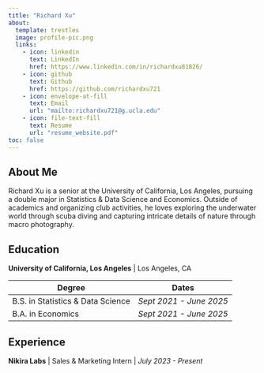 ```yaml
---
title: "Richard Xu"
about:
  template: trestles
  image: profile-pic.png
  links:
    - icon: linkedin
      text: LinkedIn
      href: https://www.linkedin.com/in/richardxu81826/
    - icon: github
      text: Github
      href: https://github.com/richardxu721
    - icon: envelope-at-fill
      text: Email
      url: "mailto:richardxu721@g.ucla.edu"
    - icon: file-text-fill
      text: Resume
      url: "resume_website.pdf"
toc: false
---
```


## About Me
Richard Xu is a senior at the University of California, Los Angeles, pursuing a double major in Statistics & Data Science and Economics. Outside of academics and organizing club activities, he loves exploring the underwater world through scuba diving and capturing intricate details of nature through macro photography.

## Education

**University of California, Los Angeles** | Los Angeles, CA

| Degree                          | Dates                   |
|---------------------------------|-------------------------|
| B.S. in Statistics & Data Science | *Sept 2021 - June 2025* |
| B.A. in Economics               | *Sept 2021 - June 2025* |

<!-- **University of California, Los Angeles** | Los Angeles, CA   -->
<!-- - B.S. in Statistics & Data Science | Sept 2021 - June 2025   -->
<!-- - B.A. in Economics | Sept 2021 - June 2025 -->

## Experience

**Nikira Labs** | Sales & Marketing Intern | *July 2023 - Present*
